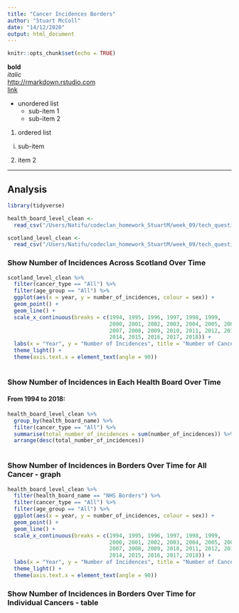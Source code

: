 ```yaml
---
title: "Cancer Incidences Borders"
author: "Stuart McColl"
date: "14/12/2020"
output: html_document
---
```


```r
knitr::opts_chunk$set(echo = TRUE)
```

**bold**  
*italic*  
<http://rmarkdown.rstudio.com>  
[link](http://rmarkdown.rstudio.com)  

* unordered list
    + sub-item 1
    + sub-item 2
    
1. ordered list
  i) sub-item
2. item 2

*** 
    

## Analysis

```r

library(tidyverse)

health_board_level_clean <-
  read_csv("/Users/Natifu/codeclan_homework_StuartM/week_09/tech_question_cancer_rates/clean_data/health_board_level_clean")

scotland_level_clean <-
  read_csv("/Users/Natifu/codeclan_homework_StuartM/week_09/tech_question_cancer_rates/clean_data/scotland_level_clean")


```


### Show Number of Incidences Across Scotland Over Time

```r

scotland_level_clean %>% 
  filter(cancer_type == "All") %>% 
  filter(age_group == "All") %>% 
  ggplot(aes(x = year, y = number_of_incidences, colour = sex)) +
  geom_point() +
  geom_line() +
  scale_x_continuous(breaks = c(1994, 1995, 1996, 1997, 1998, 1999,
                                2000, 2001, 2002, 2003, 2004, 2005, 2006,
                                2007, 2008, 2009, 2010, 2011, 2012, 2013,
                                2014, 2015, 2016, 2017, 2018)) +
  labs(x = "Year", y = "Number of Incidences", title = "Number of Cancer Incideneces Across Scotland") +
  theme_light() +
  theme(axis.text.x = element_text(angle = 90))
  


```

### Show Number of Incidences in Each Health Board Over Time
#### From 1994 to 2018:

```r

health_board_level_clean %>% 
  group_by(health_board_name) %>% 
  filter(cancer_type == "All") %>% 
  summarise(total_number_of_incidences = sum(number_of_incidences)) %>% 
  arrange(desc(total_number_of_incidences)) 
  

```


### Show Number of Incidences in Borders Over Time for All Cancer - graph

```r

health_board_level_clean %>% 
  filter(health_board_name == "NHS Borders") %>% 
  filter(cancer_type == "All") %>% 
  filter(age_group == "All") %>% 
  ggplot(aes(x = year, y = number_of_incidences, colour = sex)) +
  geom_point() +
  geom_line() +
  scale_x_continuous(breaks = c(1994, 1995, 1996, 1997, 1998, 1999,
                                2000, 2001, 2002, 2003, 2004, 2005, 2006,
                                2007, 2008, 2009, 2010, 2011, 2012, 2013,
                                2014, 2015, 2016, 2017, 2018)) +
  labs(x = "Year", y = "Number of Incidences", title = "Number of Cancer Incideneces in the Borders") +
  theme_light() +
  theme(axis.text.x = element_text(angle = 90))

```


### Show Number of Incidences in Borders Over Time for Individual Cancers - table







